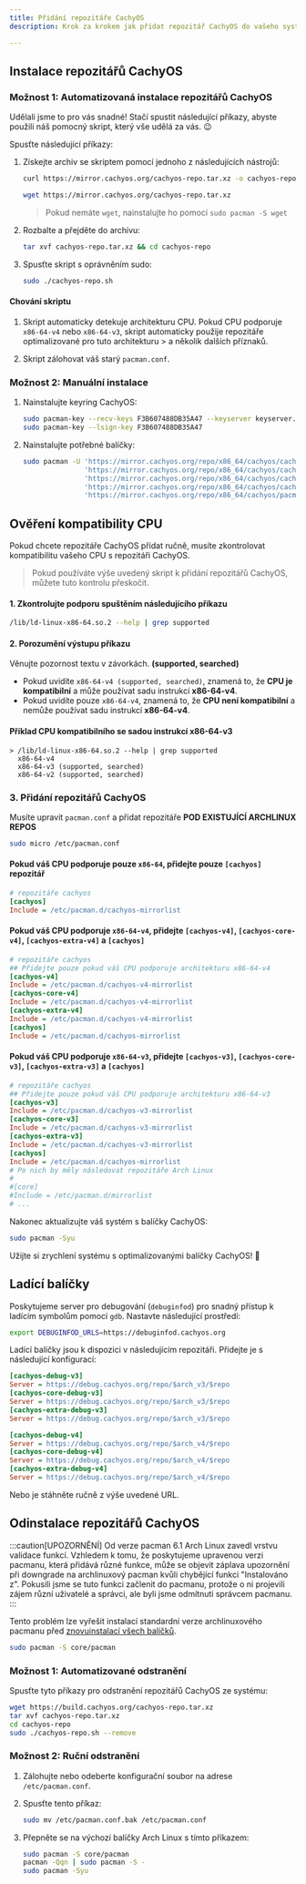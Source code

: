 ```yaml
---
title: Přidání repozitáře CachyOS
description: Krok za krokem jak přidat repozitář CachyOS do vašeho systému Arch Linux s podporou x86-64-v3, x86-64-v4

---
```



Instalace repozitářů CachyOS
-------------------------------

### Možnost 1: Automatizovaná instalace repozitářů CachyOS

Udělali jsme to pro vás snadné! Stačí spustit následující příkazy, abyste použili náš pomocný skript, který vše udělá za vás. 😉

Spusťte následující příkazy:

<Steps>

1. Získejte archiv se skriptem pomocí jednoho z následujících nástrojů:

   <Tabs>

   <TabItem label="použití curl">

   ```sh
   curl https://mirror.cachyos.org/cachyos-repo.tar.xz -o cachyos-repo.tar.xz
   ```

   </TabItem>
   <TabItem label="použití wget">

   ```sh
   wget https://mirror.cachyos.org/cachyos-repo.tar.xz
   ```
   > Pokud nemáte `wget`, nainstalujte ho pomocí `sudo pacman -S wget`

   </TabItem>
   </Tabs>

2. Rozbalte a přejděte do archivu:

   ```sh
   tar xvf cachyos-repo.tar.xz && cd cachyos-repo
   ```

3. Spusťte skript s oprávněním sudo:

   ```sh
   sudo ./cachyos-repo.sh
   ```

</Steps>

#### Chování skriptu

<Steps>

1. Skript automaticky detekuje architekturu CPU. Pokud CPU podporuje `x86-64-v4` nebo `x86-64-v3`, skript automaticky použije repozitáře optimalizované pro tuto architekturu > a několik dalších příznaků.

2. Skript zálohovat váš starý `pacman.conf`.

</Steps>

### Možnost 2: Manuální instalace

<Steps>

1. Nainstalujte keyring CachyOS:

   ```sh
   sudo pacman-key --recv-keys F3B607488DB35A47 --keyserver keyserver.ubuntu.com
   sudo pacman-key --lsign-key F3B607488DB35A47
   ```

2. Nainstalujte potřebné balíčky:

   ```sh
   sudo pacman -U 'https://mirror.cachyos.org/repo/x86_64/cachyos/cachyos-keyring-20240331-1-any.pkg.tar.zst' \
                  'https://mirror.cachyos.org/repo/x86_64/cachyos/cachyos-mirrorlist-18-1-any.pkg.tar.zst'    \
                  'https://mirror.cachyos.org/repo/x86_64/cachyos/cachyos-v3-mirrorlist-18-1-any.pkg.tar.zst' \
                  'https://mirror.cachyos.org/repo/x86_64/cachyos/cachyos-v4-mirrorlist-6-1-any.pkg.tar.zst'  \
                  'https://mirror.cachyos.org/repo/x86_64/cachyos/pacman-7.0.0.r3.gf3211df-3.1-x86_64.pkg.tar.zst'
   ```

</Steps>

## Ověření kompatibility CPU
Pokud chcete repozitáře CachyOS přidat ručně, musíte zkontrolovat kompatibilitu vašeho CPU s repozitáři CachyOS.
> Pokud používáte výše uvedený skript k přidání repozitářů CachyOS, můžete tuto kontrolu přeskočit.

#### 1. Zkontrolujte podporu spuštěním následujícího příkazu
```sh
/lib/ld-linux-x86-64.so.2 --help | grep supported
```

#### 2. Porozumění výstupu příkazu
Věnujte pozornost textu v závorkách. **(supported, searched)**
- Pokud uvidíte `x86-64-v4 (supported, searched)`, znamená to, že **CPU je kompatibilní** a může používat sadu instrukcí **x86-64-v4**.
- Pokud uvidíte pouze `x86-64-v4`, znamená to, že **CPU není kompatibilní** a nemůže používat sadu instrukcí **x86-64-v4**.

#### Příklad CPU kompatibilního se sadou instrukcí x86-64-v3
```
> /lib/ld-linux-x86-64.so.2 --help | grep supported
  x86-64-v4
  x86-64-v3 (supported, searched)
  x86-64-v2 (supported, searched)
```

### 3. Přidání repozitářů CachyOS
Musíte upravit `pacman.conf` a přidat repozitáře **POD EXISTUJÍCÍ ARCHLINUX REPOS**
```sh
sudo micro /etc/pacman.conf
```

#### Pokud váš CPU podporuje pouze `x86-64`, přidejte pouze `[cachyos]` repozitář
```ini
# repozitáře cachyos
[cachyos]
Include = /etc/pacman.d/cachyos-mirrorlist
```

#### Pokud váš CPU podporuje `x86-64-v4`, přidejte `[cachyos-v4]`, `[cachyos-core-v4]`, `[cachyos-extra-v4]` a `[cachyos]`
```ini
# repozitáře cachyos
## Přidejte pouze pokud váš CPU podporuje architekturu x86-64-v4
[cachyos-v4]
Include = /etc/pacman.d/cachyos-v4-mirrorlist
[cachyos-core-v4]
Include = /etc/pacman.d/cachyos-v4-mirrorlist
[cachyos-extra-v4]
Include = /etc/pacman.d/cachyos-v4-mirrorlist
[cachyos]
Include = /etc/pacman.d/cachyos-mirrorlist
```

#### Pokud váš CPU podporuje `x86-64-v3`, přidejte `[cachyos-v3]`, `[cachyos-core-v3]`, `[cachyos-extra-v3]` a `[cachyos]`
```ini
# repozitáře cachyos
## Přidejte pouze pokud váš CPU podporuje architekturu x86-64-v3
[cachyos-v3]
Include = /etc/pacman.d/cachyos-v3-mirrorlist
[cachyos-core-v3]
Include = /etc/pacman.d/cachyos-v3-mirrorlist
[cachyos-extra-v3]
Include = /etc/pacman.d/cachyos-v3-mirrorlist
[cachyos]
Include = /etc/pacman.d/cachyos-mirrorlist
# Po nich by měly následovat repozitáře Arch Linux
#
#[core]
#Include = /etc/pacman.d/mirrorlist
# ...
```

Nakonec aktualizujte váš systém s balíčky CachyOS:

```bash
sudo pacman -Syu
```
Užijte si zrychlení systému s optimalizovanými balíčky CachyOS! 🎉

Ladící balíčky
--------------

Poskytujeme server pro debugování (`debuginfod`) pro snadný přístup k ladícím symbolům pomocí `gdb`. Nastavte následující prostředí:

```bash
export DEBUGINFOD_URLS=https://debuginfod.cachyos.org
```

Ladící balíčky jsou k dispozici v následujícím repozitáři. Přidejte je s následující konfigurací:

```ini
[cachyos-debug-v3]
Server = https://debug.cachyos.org/repo/$arch_v3/$repo
[cachyos-core-debug-v3]
Server = https://debug.cachyos.org/repo/$arch_v3/$repo
[cachyos-extra-debug-v3]
Server = https://debug.cachyos.org/repo/$arch_v3/$repo
```

```ini
[cachyos-debug-v4]
Server = https://debug.cachyos.org/repo/$arch_v4/$repo
[cachyos-core-debug-v4]
Server = https://debug.cachyos.org/repo/$arch_v4/$repo
[cachyos-extra-debug-v4]
Server = https://debug.cachyos.org/repo/$arch_v4/$repo
```

Nebo je stáhněte ručně z výše uvedené URL.


Odinstalace repozitářů CachyOS
---------------------------------

:::caution[UPOZORNĚNÍ]
Od verze pacman 6.1 Arch Linux zavedl vrstvu validace funkcí. Vzhledem k tomu, že poskytujeme upravenou verzi pacmanu, která přidává různé funkce, může se objevit záplava upozornění při downgrade na archlinuxový pacman kvůli chybějící funkci "Instalováno z".
Pokusili jsme se tuto funkci začlenit do pacmanu, protože o ni projevili zájem různí uživatelé a správci, ale byli jsme odmítnuti správcem pacmanu.
:::

Tento problém lze vyřešit instalací standardní verze archlinuxového pacmanu před [znovuinstalací všech balíčků](https://wiki.archlinux.org/title/Pacman/Tips_and_tricks#Reinstalling_all_packages).
```sh
sudo pacman -S core/pacman
```

### Možnost 1: Automatizované odstranění

Spusťte tyto příkazy pro odstranění repozitářů CachyOS ze systému:

```sh
wget https://build.cachyos.org/cachyos-repo.tar.xz
tar xvf cachyos-repo.tar.xz
cd cachyos-repo
sudo ./cachyos-repo.sh --remove
```

### Možnost 2: Ruční odstranění

<Steps>

1. Zálohujte nebo odeberte konfigurační soubor na adrese `/etc/pacman.conf`.

2. Spusťte tento příkaz:

   ```sh
   sudo mv /etc/pacman.conf.bak /etc/pacman.conf
   ```

3. Přepněte se na výchozí balíčky Arch Linux s tímto příkazem:

   ```sh
   sudo pacman -S core/pacman
   pacman -Qqn | sudo pacman -S -
   sudo pacman -Syu
   ```

</Steps>
